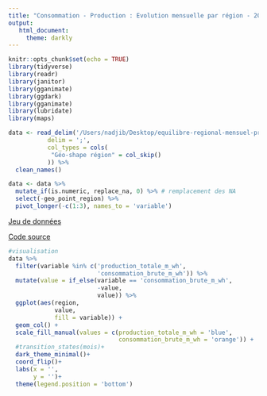 ```yaml
---
title: "Consommation - Production : Evolution mensuelle par région - 2014 - 2018"
output:
   html_document:
     theme: darkly
---
```


```r
knitr::opts_chunk$set(echo = TRUE)
library(tidyverse)
library(readr)
library(janitor)
library(gganimate)
library(ggdark)
library(gganimate)
library(lubridate)
library(maps)
```



```r
data <- read_delim('/Users/nadjib/Desktop/equilibre-regional-mensuel-prod-conso-brute.csv',
           delim = ';',
           col_types = cols(
            "Géo-shape région" = col_skip()
           )) %>% 
  clean_names()


```


```r
data <- data %>% 
  mutate_if(is.numeric, replace_na, 0) %>% # remplacement des NA
  select(-geo_point_region) %>% 
  pivot_longer(-c(1:3), names_to = 'variable')
```


[Jeu de données](https://opendata.reseaux-energies.fr/explore/dataset/equilibre-regional-mensuel-prod-conso-brute/information/?disjunctive.region)

[Code source](https://github.com/NadjibB/conso_prod/)

```r
#visualisation
data %>% 
  filter(variable %in% c('production_totale_m_wh', 
                         'consommation_brute_m_wh')) %>% 
  mutate(value = if_else(variable == 'consommation_brute_m_wh',
                         -value,
                         value)) %>% 
  ggplot(aes(region,
             value,
             fill = variable)) +
  geom_col() +
  scale_fill_manual(values = c(production_totale_m_wh = 'blue',
                               consommation_brute_m_wh = 'orange')) +
  #transition_states(mois)+
  dark_theme_minimal()+
  coord_flip()+
  labs(x = '',
       y = '')+
  theme(legend.position = 'bottom') 
```















